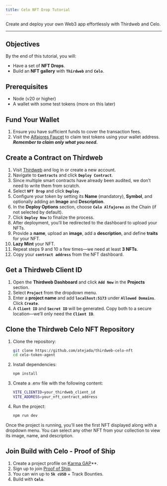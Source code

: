 ```yaml
---
title: Celo NFT Drop Tutorial
---
```


Create and deploy your own Web3 app effortlessly with Thirdweb and Celo. 

---

## Objectives

By the end of this tutorial, you will:  

* Have a set of **NFT Drops**.
* Build an **NFT gallery** with **`Thirdweb`** and **`Celo`**.

## Prerequisites

* Node (v20 or higher)
* A wallet with some test tokens (more on this later)

## Fund Your Wallet  

1. Ensure you have sufficient funds to cover the transaction fees.  
2. Visit the [Alfajores Faucet](https://faucet.celo.org/alfajores) to claim test tokens using your wallet address. ***Remember to claim only what you need.***

## Create a Contract on Thirdweb  

1. Visit [Thirdweb](https://thirdweb.com/login?utm_source=celo&utm_medium=documentation&utm_campaign=chain_docs) and log in or create a new account.  
2. Navigate to **`Contracts`** and click **`Deploy Contract`**.  
3. Since multiple smart contracts have already been audited, we don’t need to write them from scratch.  
4. Select **`NFT Drop`** and click **`Deploy`**.  
5. Configure your token by setting its **Name** (mandatory), **Symbol**, and optionally adding an **Image** and **Description**.  
6. In the **Deploy Options** section, choose **`Celo Alfajores`** as the Chain (if not selected by default).  
7. Click **`Deploy Now`** to finalize the process.  
8. After deployment, you’ll be redirected to the dashboard to upload your NFTs.  
9. Provide a **name**, upload an **image**, add a **description**, and define **traits** for your NFT.  
10. **Lazy Mint** your NFT.  
11. Repeat steps 9 and 10 a few times—we need at least **3 NFTs**.  
12. Copy your **`contract address`** from the NFT dashboard.  

## Get a Thirdweb Client ID  

1. Open the **Thirdweb Dashboard** and click **`Add New`** in the **Projects** section.  
2. Select **`Project`** from the dropdown menu.  
3. Enter a **project name** and add **`localhost:5173`** under **`Allowed Domains`**. Click **`Create`**.  
4. A **`Client ID`** and **`Secret ID`** will be generated. Copy both to a secure location—we’ll only need the **`Client ID`**.  

## Clone the Thirdweb Celo NFT Repository  

1. Clone the repository: 
 
   ```sh
   git clone https://github.com/atejada/thirdweb-celo-nft
   cd celo-token-agent
   ```
2. Install dependencies:


	```sh
	npm install
	```
3. Create a .env file with the following content:


	```sh
	VITE_CLIENTID=your_thirdweb_client_id
	VITE_ADDRESS=your_nft_contract_address
	```	
	
4. Run the project:


	```sh
   npm run dev
	```
	
Once the project is running, you’ll see the first NFT displayed along with a dropdown menu. You can select any other NFT from your collection to view its image, name, and description.

## Join Build with Celo - Proof of Ship

1. Create a project profile on [Karma GAP](https://docs.gap.karmahq.xyz/how-to-guides/integrations/celo-proof-of-ship)**.
2. Sign up to join [Proof of Ship](https://celo-devs.beehiiv.com/subscribe).
3. You can win up to **`5k cUSD`** + Track Bounties.
4. Build with **`Celo`**.
